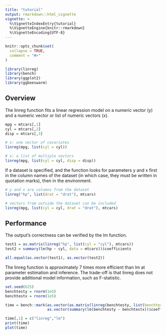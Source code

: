 ```yaml
---
title: "tutorial"
output: rmarkdown::html_vignette
vignette: >
  %\VignetteIndexEntry{tutorial}
  %\VignetteEngine{knitr::rmarkdown}
  %\VignetteEncoding{UTF-8}
---
```


```r
knitr::opts_chunk$set(
  collapse = TRUE,
  comment = "#>"
)
```

```r
library(linreg)
library(bench)
library(ggplot2)
library(ggbeeswarm)
```

## Overview
The linreg function fits a linear regression model on a numeric vector (y) and a numeric vector or list of numeric vectors (x).
```r
mpg = mtcars[,1]
cyl = mtcars[,2]
disp = mtcars[,3]

# x: one vector of covariates
linreg(mpg, list(cyl = cyl))

# x: a list of multiple vectors
linreg(mpg, list(cyl = cyl, disp = disp))
```
If a dataset is specified, and the function looks for parameters y and x first in the column names of the dataset (in which case, they must be written in quotation marks), then in the environment. 
```r
# y and x are columns from the dataset
linreg("hp", list(drat = "drat"), mtcars)

# vectors from outside the dataset can be included
linreg(mpg, list(cyl = cyl, drat = "drat"), mtcars)
```

## Performance
The output's correctness can be verified by the lm function. 
```r
test1 = as.matrix(linreg("hp", list(cyl = "cyl"), mtcars))
test2 = summary(lm(hp ~ cyl, data = mtcars))$coefficients

all.equal(as.vector(test1), as.vector(test2))
```
The linreg function is approximately 7 times more efficient than lm at parameter estimation and inference. The trade-off is that linreg does not provide additional model information, such as F-statistic. 
```r
set.seed(625)
benchtesty = rnorm(1e5)
benchtestx = rnorm(1e5)

time = bench::mark(as.vector(as.matrix(linreg(benchtesty, list(benchtestx = benchtestx)))),
                   as.vector(summary(lm(benchtesty ~ benchtestx))$coefficients))

time[,1] = c("linreg","lm")
print(time)
plot(time)
```

